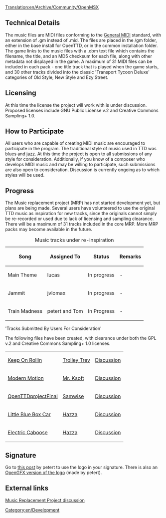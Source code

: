 [[Translation:en/Archive/Community/OpenMSX]]
== Technical Details ==

The music files are MIDI files conforming to the [http://en.wikipedia.org/wiki/General_MIDI General MIDI] standard, with an extension of .gm instead of .mid. The files are placed in the /gm folder, either in the base install for OpenTTD, or in the common installation folder. The game links to the music files with a .obm text file which contains the filename, the title, and an MD5 checksum for each file, along with other metadata not displayed in the game. A maximum of 31 MIDI files can be included in each pack - one title track that is played when the game starts, and 30 other tracks divided into the classic 'Transport Tycoon Deluxe' categories of Old Style, New Style and Ezy Street.  

== Licensing ==

At this time the license the project will work with is under discussion. Proposed licenses include GNU Public License v.2 and Creative Commons Sampling+ 1.0.  

== How to Participate ==

All users who are capable of creating MIDI music are encouraged to participate in the program. The traditional style of music used in TTD was blues and jazz. At this time the project is open to all submissions of any style for consideration. Additionally, if you know of a composer who develops MIDI music and may be willing to participate, such submissions are also open to consideration. Discussion is currently ongoing as to which styles will be used.

== Progress ==

The Music replacement project (MRP) has not started development yet, but plans are being made. Several users have volunteered to use the original TTD music as inspiration for new tracks, since the originals cannot simply be re-recorded or used due to lack of licensing and sampling clearance. There will be a maximum of 31 tracks included in the core MRP. More MRP packs may become available in the future. 

{| border="1"
|+ Music tracks under re-inspiration
|-
! Song !! Assigned To !! Status !! Remarks
|-
|Main Theme || lucas
!class="wip" | In progress || -
|-
|Jammit || jvlomax
!class="wip" | In progress || -
|-
|Train Madness|| petert and Tom
!class="WIP" | In Progress || -
|}

'Tracks Submitted By Users For Consideration' 

The following files have been created, with clearance under both the GPL v.2 and Creative Commons Sampling+ 1.0 licenses. 

{| border="1"
|-
| [http://www.tt-forums.net/download/file.php?id=124409 Keep On Rollin] || [http://www.tt-forums.net/memberlist.php?mode=viewprofile&u=15350 Trolley Trev] || [http://www.tt-forums.net/viewtopic.php?p=857803#p857803 Discussion] 
|-
| [http://www.tt-forums.net/download/file.php?id=124730 Modern Motion] || [http://www.tt-forums.net/memberlist.php?mode=viewprofile&u=4751 Mr. Ksoft] || [http://www.tt-forums.net/viewtopic.php?p=859154#p859154 Discussion]
|-
| [http://www.tt-forums.net/download/file.php?id=123512 OpenTTDprojectFinal] || [http://www.tt-forums.net/memberlist.php?mode=viewprofile&u=10881 Samwise] || [http://www.tt-forums.net/viewtopic.php?p=852323#p852323 Discussion]
|-
|[http://www.tt-forums.net/download/file.php?id=124740 Little Blue Box Car] || [http://www.tt-forums.net/memberlist.php?mode=viewprofile&u=7796 Hazza] || [http://www.tt-forums.net/viewtopic.php?p=859185#p859185 Discussion]
|-
|[http://www.tt-forums.net/download/file.php?id=124739 Electric Caboose] || [http://www.tt-forums.net/memberlist.php?mode=viewprofile&u=7796 Hazza] || [http://www.tt-forums.net/viewtopic.php?p=859185#p859185 Discussion]
|}

== Signature ==

Go to [http://www.tt-forums.net/viewtopic.php?p=843964#p843964 this post] by petert to use the logo in your signature. There is also an [http://www.tt-forums.net/viewtopic.php?p=844223#p844223 OpenGFX version of the logo] (made by petert).

== External links ==
[http://www.tt-forums.net/viewtopic.php?f=29&t=46479 Music Replacement Project discussion]

[[Category:en/Development]]